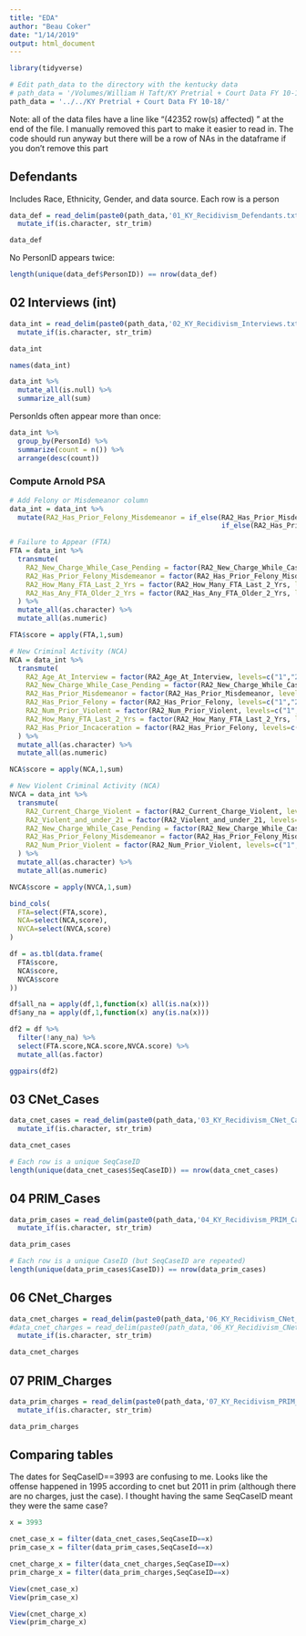 ```yaml
---
title: "EDA"
author: "Beau Coker"
date: "1/14/2019"
output: html_document
---
```


```r
library(tidyverse)
```

```r
# Edit path_data to the directory with the kentucky data
# path_data = '/Volumes/William H Taft/KY Pretrial + Court Data FY 10-18/Data/'
path_data = '../../KY Pretrial + Court Data FY 10-18/'
```

Note: all of the data files have a line like "\n (42352 row(s) affected) \n" at the end of the file. I manually removed this part to make it easier to read in. The code should run anyway but there will be a row of NAs in the dataframe if you don't remove this part

## Defendants

Includes Race, Ethnicity, Gender, and data source. Each row is a person 

```r
data_def = read_delim(paste0(path_data,'01_KY_Recidivism_Defendants.txt'), '|', col_names=TRUE) %>%
  mutate_if(is.character, str_trim)

data_def
```

No PersonID appears twice:
```r
length(unique(data_def$PersonID)) == nrow(data_def)
```


## 02 Interviews (int)

```r
data_int = read_delim(paste0(path_data,'02_KY_Recidivism_Interviews.txt'), '|', col_names=TRUE) %>%
  mutate_if(is.character, str_trim)

data_int
```

```r
names(data_int)
```

```r
data_int %>%
  mutate_all(is.null) %>%
  summarize_all(sum)
```



PersonIds often appear more than once:
```r
data_int %>%
  group_by(PersonId) %>%
  summarize(count = n()) %>%
  arrange(desc(count))
```

### Compute Arnold PSA


```r
# Add Felony or Misdemeanor column
data_int = data_int %>%
  mutate(RA2_Has_Prior_Felony_Misdemeanor = if_else(RA2_Has_Prior_Misdemeanor=="NULL" | RA2_Has_Prior_Felony=="NULL","NULL",
                                                    if_else(RA2_Has_Prior_Misdemeanor=="2" | RA2_Has_Prior_Felony=="2","2","1")))
```

```r
# Failure to Appear (FTA)
FTA = data_int %>%
  transmute(
    RA2_New_Charge_While_Case_Pending = factor(RA2_New_Charge_While_Case_Pending, levels=c("1","2"), labels=c(1,0)),
    RA2_Has_Prior_Felony_Misdemeanor = factor(RA2_Has_Prior_Felony_Misdemeanor, levels=c("1","2"), labels=c(1,0)),
    RA2_How_Many_FTA_Last_2_Yrs = factor(RA2_How_Many_FTA_Last_2_Yrs, levels=c("1","2","3"), labels=c(0,1,2)), # Questions don't match documentation exactly
    RA2_Has_Any_FTA_Older_2_Yrs = factor(RA2_Has_Any_FTA_Older_2_Yrs, levels=c("1","2"), labels=c(1,0))
  ) %>%
  mutate_all(as.character) %>%
  mutate_all(as.numeric)

FTA$score = apply(FTA,1,sum)
```


```r
# New Criminal Activity (NCA)
NCA = data_int %>%
  transmute(
    RA2_Age_At_Interview = factor(RA2_Age_At_Interview, levels=c("1","2","3"), labels=c(2,2,0)),
    RA2_New_Charge_While_Case_Pending = factor(RA2_New_Charge_While_Case_Pending, levels=c("1","2"), labels=c(3,0)),
    RA2_Has_Prior_Misdemeanor = factor(RA2_Has_Prior_Misdemeanor, levels=c("1","2"), labels=c(1,0)),
    RA2_Has_Prior_Felony = factor(RA2_Has_Prior_Felony, levels=c("1","2"), labels=c(1,0)),
    RA2_Num_Prior_Violent = factor(RA2_Num_Prior_Violent, levels=c("1","2","3"), labels=c(0,1,2)),
    RA2_How_Many_FTA_Last_2_Yrs = factor(RA2_How_Many_FTA_Last_2_Yrs, levels=c("1","2","3"), labels=c(0,1,2)), # Questions don't match documentation exactly
    RA2_Has_Prior_Incaceration = factor(RA2_Has_Prior_Felony, levels=c("1","2"), labels=c(2,0))
  ) %>%
  mutate_all(as.character) %>%
  mutate_all(as.numeric) 

NCA$score = apply(NCA,1,sum)
```


```r
# New Violent Criminal Activity (NCA)
NVCA = data_int %>%
  transmute(
    RA2_Current_Charge_Violent = factor(RA2_Current_Charge_Violent, levels=c("1","2"), labels=c(2,0)),
    RA2_Violent_and_under_21 = factor(RA2_Violent_and_under_21, levels=c("1","2"), labels=c(1,0)),
    RA2_New_Charge_While_Case_Pending = factor(RA2_New_Charge_While_Case_Pending, levels=c("1","2"), labels=c(1,0)),
    RA2_Has_Prior_Felony_Misdemeanor = factor(RA2_Has_Prior_Felony_Misdemeanor, levels=c("1","2"), labels=c(1,0)),
    RA2_Num_Prior_Violent = factor(RA2_Num_Prior_Violent, levels=c("1","2","3"), labels=c(0,1,2))
  ) %>%
  mutate_all(as.character) %>%
  mutate_all(as.numeric)

NVCA$score = apply(NVCA,1,sum)
```


```r
bind_cols(
  FTA=select(FTA,score),
  NCA=select(NCA,score),
  NVCA=select(NVCA,score)
)
```

```r
df = as.tbl(data.frame(
  FTA$score,
  NCA$score,
  NVCA$score
))

df$all_na = apply(df,1,function(x) all(is.na(x)))
df$any_na = apply(df,1,function(x) any(is.na(x)))

df2 = df %>%
  filter(!any_na) %>%
  select(FTA.score,NCA.score,NVCA.score) %>%
  mutate_all(as.factor)

ggpairs(df2)
```





## 03 CNet_Cases 

```r
data_cnet_cases = read_delim(paste0(path_data,'03_KY_Recidivism_CNet_Cases.txt'), '|', col_names=TRUE) %>%
  mutate_if(is.character, str_trim)

data_cnet_cases
```

```r
# Each row is a unique SeqCaseID
length(unique(data_cnet_cases$SeqCaseID)) == nrow(data_cnet_cases)
```



## 04 PRIM_Cases 

```r
data_prim_cases = read_delim(paste0(path_data,'04_KY_Recidivism_PRIM_Cases.txt'), '|', col_names=TRUE) %>%
  mutate_if(is.character, str_trim)

data_prim_cases
```

```r
# Each row is a unique CaseID (but SeqCaseID are repeated)
length(unique(data_prim_cases$CaseID)) == nrow(data_prim_cases)
```

## 06 CNet_Charges

```r
data_cnet_charges = read_delim(paste0(path_data,'06_KY_Recidivism_CNet_Charges.txt'), '|', col_names=TRUE) %>%
#data_cnet_charges = read_delim(paste0(path_data,'06_KY_Recidivism_CNet_Charges.txt'), '|', col_names=TRUE, n_max = 100) %>%
  mutate_if(is.character, str_trim)

data_cnet_charges
```


## 07 PRIM_Charges

```r
data_prim_charges = read_delim(paste0(path_data,'07_KY_Recidivism_PRIM_Charges.txt'), '|', col_names=TRUE) %>%
  mutate_if(is.character, str_trim)

data_prim_charges
```

## Comparing tables

The dates for SeqCaseID==3993 are confusing to me. Looks like the offense happened in 1995 according to cnet but 2011 in prim (although there are no charges, just the case). I thought having the same SeqCaseID meant they were the same case?

```r
x = 3993

cnet_case_x = filter(data_cnet_cases,SeqCaseID==x)
prim_case_x = filter(data_prim_cases,SeqCaseId==x)

cnet_charge_x = filter(data_cnet_charges,SeqCaseID==x)
prim_charge_x = filter(data_prim_charges,SeqCaseID==x)

View(cnet_case_x)
View(prim_case_x)

View(cnet_charge_x)
View(prim_charge_x)
```

